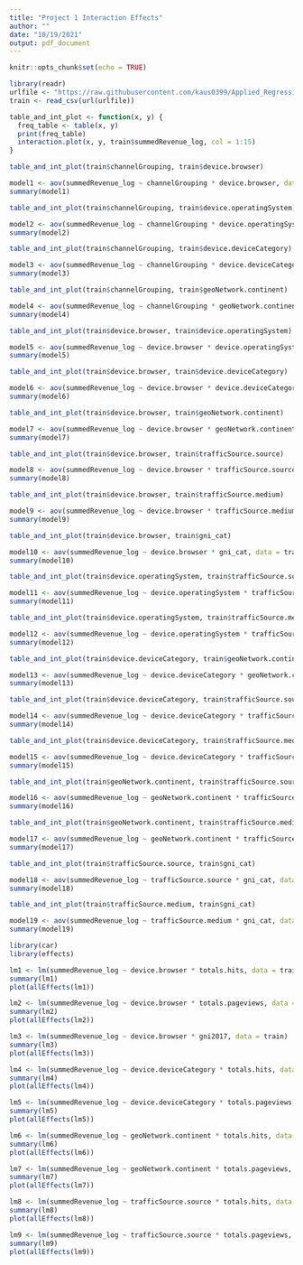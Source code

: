 ```yaml
---
title: "Project 1 Interaction Effects"
author: ""
date: "10/19/2021"
output: pdf_document
---
```


```r
knitr::opts_chunk$set(echo = TRUE)
```

```r
library(readr)
urlfile <- "https://raw.githubusercontent.com/kaus0399/Applied_Regression_Project_1/main/final_data.csv?token=AOLVKLJMFIULMFDOWJPFISDBQGPXM"
train <- read_csv(url(urlfile))
```


```r
table_and_int_plot <- function(x, y) {
  freq_table <- table(x, y)
  print(freq_table)
  interaction.plot(x, y, train$summedRevenue_log, col = 1:15)
}

```


```r
table_and_int_plot(train$channelGrouping, train$device.browser)
```

```r
model1 <- aov(summedRevenue_log ~ channelGrouping * device.browser, data = train)
summary(model1)
```


```r
table_and_int_plot(train$channelGrouping, train$device.operatingSystem)
```
```r
model2 <- aov(summedRevenue_log ~ channelGrouping * device.operatingSystem, data = train)
summary(model2)
```

```r
table_and_int_plot(train$channelGrouping, train$device.deviceCategory)
```
```r
model3 <- aov(summedRevenue_log ~ channelGrouping * device.deviceCategory, data = train)
summary(model3)
```

```r
table_and_int_plot(train$channelGrouping, train$geoNetwork.continent)
```
```r
model4 <- aov(summedRevenue_log ~ channelGrouping * geoNetwork.continent, data = train)
summary(model4)
```

```r
table_and_int_plot(train$device.browser, train$device.operatingSystem)
```
```r
model5 <- aov(summedRevenue_log ~ device.browser * device.operatingSystem, data = train)
summary(model5)
```

```r
table_and_int_plot(train$device.browser, train$device.deviceCategory)
```
```r
model6 <- aov(summedRevenue_log ~ device.browser * device.deviceCategory, data = train)
summary(model6)
```

```r
table_and_int_plot(train$device.browser, train$geoNetwork.continent)
```
```r
model7 <- aov(summedRevenue_log ~ device.browser * geoNetwork.continent, data = train)
summary(model7)
```

```r
table_and_int_plot(train$device.browser, train$trafficSource.source)
```
```r
model8 <- aov(summedRevenue_log ~ device.browser * trafficSource.source, data = train)
summary(model8)
```
           
```r
table_and_int_plot(train$device.browser, train$trafficSource.medium)
```
```r
model9 <- aov(summedRevenue_log ~ device.browser * trafficSource.medium, data = train)
summary(model9)
```

```r
table_and_int_plot(train$device.browser, train$gni_cat)
```
```r
model10 <- aov(summedRevenue_log ~ device.browser * gni_cat, data = train)
summary(model10)
```

```r
table_and_int_plot(train$device.operatingSystem, train$trafficSource.source)
```
```r
model11 <- aov(summedRevenue_log ~ device.operatingSystem * trafficSource.source, data = train)
summary(model11)
```

```r
table_and_int_plot(train$device.operatingSystem, train$trafficSource.medium)
```
```r
model12 <- aov(summedRevenue_log ~ device.operatingSystem * trafficSource.medium, data = train)
summary(model12)
```

```r
table_and_int_plot(train$device.deviceCategory, train$geoNetwork.continent)
```
```r
model13 <- aov(summedRevenue_log ~ device.deviceCategory * geoNetwork.continent, data = train)
summary(model13)
```

```r
table_and_int_plot(train$device.deviceCategory, train$trafficSource.source)
```
```r
model14 <- aov(summedRevenue_log ~ device.deviceCategory * trafficSource.source, data = train)
summary(model14)
```

```r
table_and_int_plot(train$device.deviceCategory, train$trafficSource.medium)
```
```r
model15 <- aov(summedRevenue_log ~ device.deviceCategory * trafficSource.medium, data = train)
summary(model15)
```

```r
table_and_int_plot(train$geoNetwork.continent, train$trafficSource.source)
```
```r
model16 <- aov(summedRevenue_log ~ geoNetwork.continent * trafficSource.source, data = train)
summary(model16)
```

```r
table_and_int_plot(train$geoNetwork.continent, train$trafficSource.medium)
```
```r
model17 <- aov(summedRevenue_log ~ geoNetwork.continent * trafficSource.medium, data = train)
summary(model17)
```

```r
table_and_int_plot(train$trafficSource.source, train$gni_cat)
```
```r
model18 <- aov(summedRevenue_log ~ trafficSource.source * gni_cat, data = train)
summary(model18)
```

```r
table_and_int_plot(train$trafficSource.medium, train$gni_cat)
```
```r
model19 <- aov(summedRevenue_log ~ trafficSource.medium * gni_cat, data = train)
summary(model19)
```

```r
library(car)
library(effects)
```


```r
lm1 <- lm(summedRevenue_log ~ device.browser * totals.hits, data = train)
summary(lm1)
plot(allEffects(lm1))
```
```r
lm2 <- lm(summedRevenue_log ~ device.browser * totals.pageviews, data = train)
summary(lm2)
plot(allEffects(lm2))
```

```r
lm3 <- lm(summedRevenue_log ~ device.browser * gni2017, data = train)
summary(lm3)
plot(allEffects(lm3))
```
```r
lm4 <- lm(summedRevenue_log ~ device.deviceCategory * totals.hits, data = train)
summary(lm4)
plot(allEffects(lm4))
```
```r
lm5 <- lm(summedRevenue_log ~ device.deviceCategory * totals.pageviews, data = train)
summary(lm5)
plot(allEffects(lm5))
```
```r
lm6 <- lm(summedRevenue_log ~ geoNetwork.continent * totals.hits, data = train)
summary(lm6)
plot(allEffects(lm6))
```
```r
lm7 <- lm(summedRevenue_log ~ geoNetwork.continent * totals.pageviews, data = train)
summary(lm7)
plot(allEffects(lm7))
```

```r
lm8 <- lm(summedRevenue_log ~ trafficSource.source * totals.hits, data = train)
summary(lm8)
plot(allEffects(lm8))
```

```r
lm9 <- lm(summedRevenue_log ~ trafficSource.source * totals.pageviews, data = train)
summary(lm9)
plot(allEffects(lm9))
```
